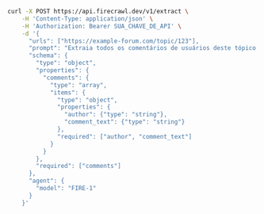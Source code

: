 ```bash curl
curl -X POST https://api.firecrawl.dev/v1/extract \
    -H 'Content-Type: application/json' \
    -H 'Authorization: Bearer SUA_CHAVE_DE_API' \
    -d '{
      "urls": ["https://example-forum.com/topic/123"],
      "prompt": "Extraia todos os comentários de usuários deste tópico do fórum.",
      "schema": {
        "type": "object",
        "properties": {
          "comments": {
            "type": "array",
            "items": {
              "type": "object",
              "properties": {
                "author": {"type": "string"},
                "comment_text": {"type": "string"}
              },
              "required": ["author", "comment_text"]
            }
          }
        },
        "required": ["comments"]
      },
      "agent": {
        "model": "FIRE-1"
      }
    }'
```
